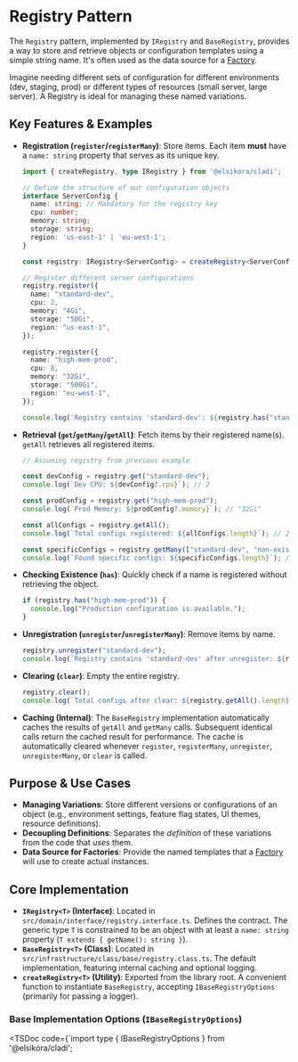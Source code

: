 
# Registry Pattern

The `Registry` pattern, implemented by `IRegistry` and `BaseRegistry`, provides a way to store and retrieve objects or configuration templates using a simple string name.
It's often used as the data source for a [Factory](/docs/cladi/core-concepts/factory).

Imagine needing different sets of configuration for different environments (dev, staging, prod) or different types of resources (small server, large server). A Registry is ideal for managing these named variations.

## Key Features & Examples

- **Registration (`register`/`registerMany`)**: Store items. Each item **must** have a `name: string` property that serves as its unique key.

  ```typescript filename="src/config-registry.ts" copy
  import { createRegistry, type IRegistry } from '@elsikora/cladi';

  // Define the structure of our configuration objects
  interface ServerConfig {
    name: string; // Mandatory for the registry key
    cpu: number;
    memory: string;
    storage: string;
    region: 'us-east-1' | 'eu-west-1';
  }

  const registry: IRegistry<ServerConfig> = createRegistry<ServerConfig>({}); // Logger can be passed in options

  // Register different server configurations
  registry.register({
    name: "standard-dev",
    cpu: 2,
    memory: "4Gi",
    storage: "50Gi",
    region: "us-east-1",
  });

  registry.register({
    name: "high-mem-prod",
    cpu: 8,
    memory: "32Gi",
    storage: "500Gi",
    region: "eu-west-1",
  });

  console.log(`Registry contains 'standard-dev': ${registry.has("standard-dev")}`); // true
  ```

- **Retrieval (`get`/`getMany`/`getAll`)**: Fetch items by their registered name(s). `getAll` retrieves all registered items.

  ```typescript filename="src/retrieve-configs.ts" copy
  // Assuming registry from previous example

  const devConfig = registry.get("standard-dev");
  console.log(`Dev CPU: ${devConfig?.cpu}`); // 2

  const prodConfig = registry.get("high-mem-prod");
  console.log(`Prod Memory: ${prodConfig?.memory}`); // "32Gi"

  const allConfigs = registry.getAll();
  console.log(`Total configs registered: ${allConfigs.length}`); // 2

  const specificConfigs = registry.getMany(["standard-dev", "non-existent"]);
  console.log(`Found specific configs: ${specificConfigs.length}`); // 1 (only standard-dev)
  ```

- **Checking Existence (`has`)**: Quickly check if a name is registered without retrieving the object.
  ```typescript filename="src/check-config.ts" copy
  if (registry.has("high-mem-prod")) {
    console.log("Production configuration is available.");
  }
  ```

- **Unregistration (`unregister`/`unregisterMany`)**: Remove items by name.
  ```typescript filename="src/unregister-config.ts" copy
  registry.unregister("standard-dev");
  console.log(`Registry contains 'standard-dev' after unregister: ${registry.has("standard-dev")}`); // false
  ```

- **Clearing (`clear`)**: Empty the entire registry.
  ```typescript filename="src/clear-registry.ts" copy
  registry.clear();
  console.log(`Total configs after clear: ${registry.getAll().length}`); // 0
  ```

- **Caching (Internal)**: The `BaseRegistry` implementation automatically caches the results of `getAll` and `getMany` calls. Subsequent identical calls return the cached result for performance. The cache is automatically cleared whenever `register`, `registerMany`, `unregister`, `unregisterMany`, or `clear` is called.

## Purpose & Use Cases

- **Managing Variations**: Store different versions or configurations of an object (e.g., environment settings, feature flag states, UI themes, resource definitions).
- **Decoupling Definitions**: Separates the *definition* of these variations from the code that *uses* them.
- **Data Source for Factories**: Provide the named templates that a [Factory](/docs/cladi/core-concepts/factory) will use to create actual instances.

## Core Implementation

- **`IRegistry<T>` (Interface)**: Located in `src/domain/interface/registry.interface.ts`. Defines the contract. The generic type `T` is constrained to be an object with at least a `name: string` property (`T extends { getName(): string }`).
- **`BaseRegistry<T>` (Class)**: Located in `src/infrastructure/class/base/registry.class.ts`. The default implementation, featuring internal caching and optional logging.
- **`createRegistry<T>` (Utility)**: Exported from the library root. A convenient function to instantiate `BaseRegistry`, accepting `IBaseRegistryOptions` (primarily for passing a logger).

### Base Implementation Options (`IBaseRegistryOptions`)

<TSDoc code={`import type { IBaseRegistryOptions } from '@elsikora/cladi';
